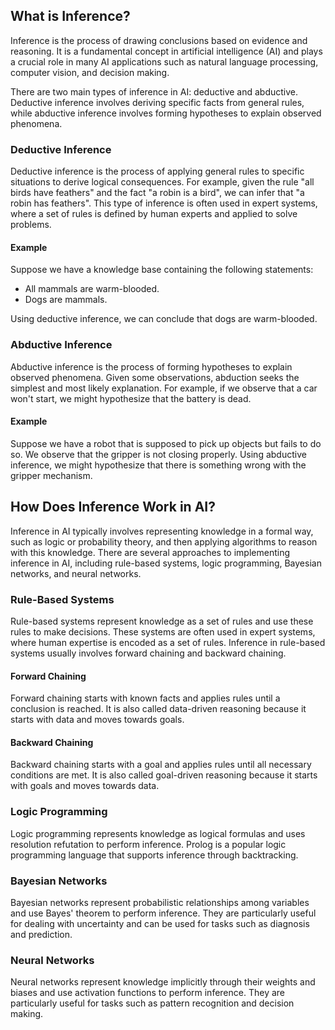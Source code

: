## What is Inference?

Inference is the process of drawing conclusions based on evidence and reasoning. It is a fundamental concept in artificial intelligence (AI) and plays a crucial role in many AI applications such as natural language processing, computer vision, and decision making.

There are two main types of inference in AI: deductive and abductive. Deductive inference involves deriving specific facts from general rules, while abductive inference involves forming hypotheses to explain observed phenomena.

### Deductive Inference

Deductive inference is the process of applying general rules to specific situations to derive logical consequences. For example, given the rule "all birds have feathers" and the fact "a robin is a bird", we can infer that "a robin has feathers". This type of inference is often used in expert systems, where a set of rules is defined by human experts and applied to solve problems.

#### Example

Suppose we have a knowledge base containing the following statements:

* All mammals are warm-blooded.
* Dogs are mammals.

Using deductive inference, we can conclude that dogs are warm-blooded.

### Abductive Inference

Abductive inference is the process of forming hypotheses to explain observed phenomena. Given some observations, abduction seeks the simplest and most likely explanation. For example, if we observe that a car won't start, we might hypothesize that the battery is dead.

#### Example

Suppose we have a robot that is supposed to pick up objects but fails to do so. We observe that the gripper is not closing properly. Using abductive inference, we might hypothesize that there is something wrong with the gripper mechanism.

## How Does Inference Work in AI?

Inference in AI typically involves representing knowledge in a formal way, such as logic or probability theory, and then applying algorithms to reason with this knowledge. There are several approaches to implementing inference in AI, including rule-based systems, logic programming, Bayesian networks, and neural networks.

### Rule-Based Systems

Rule-based systems represent knowledge as a set of rules and use these rules to make decisions. These systems are often used in expert systems, where human expertise is encoded as a set of rules. Inference in rule-based systems usually involves forward chaining and backward chaining.

#### Forward Chaining

Forward chaining starts with known facts and applies rules until a conclusion is reached. It is also called data-driven reasoning because it starts with data and moves towards goals.

#### Backward Chaining

Backward chaining starts with a goal and applies rules until all necessary conditions are met. It is also called goal-driven reasoning because it starts with goals and moves towards data.

### Logic Programming

Logic programming represents knowledge as logical formulas and uses resolution refutation to perform inference. Prolog is a popular logic programming language that supports inference through backtracking.

### Bayesian Networks

Bayesian networks represent probabilistic relationships among variables and use Bayes' theorem to perform inference. They are particularly useful for dealing with uncertainty and can be used for tasks such as diagnosis and prediction.

### Neural Networks

Neural networks represent knowledge implicitly through their weights and biases and use activation functions to perform inference. They are particularly useful for tasks such as pattern recognition and decision making.